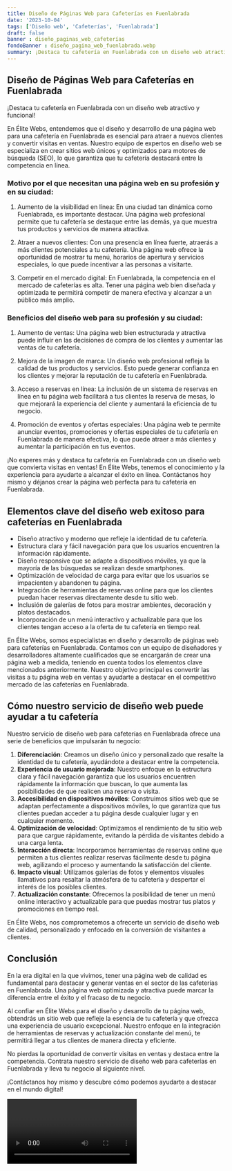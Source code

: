 ```yaml
---
title: Diseño de Páginas Web para Cafeterías en Fuenlabrada
date: '2023-10-04'
tags: ['Diseño web', 'Cafeterías', 'Fuenlabrada']
draft: false
banner : diseño_paginas_web_cafeterías
fondoBanner : diseño_pagina_web_fuenlabrada.webp
summary: ¡Destaca tu cafetería en Fuenlabrada con un diseño web atractivo y funcional!
---
```


## Diseño de Páginas Web para Cafeterías en Fuenlabrada

¡Destaca tu cafetería en Fuenlabrada con un diseño web atractivo y funcional!

En Élite Webs, entendemos que el diseño y desarrollo de una página web para una cafetería en Fuenlabrada es esencial para atraer a nuevos clientes y convertir visitas en ventas. Nuestro equipo de expertos en diseño web se especializa en crear sitios web únicos y optimizados para motores de búsqueda (SEO), lo que garantiza que tu cafetería destacará entre la competencia en línea.

### Motivo por el que necesitan una página web en su profesión y en su ciudad:
1. Aumento de la visibilidad en línea: En una ciudad tan dinámica como Fuenlabrada, es importante destacar. Una página web profesional permite que tu cafetería se destaque entre las demás, ya que muestra tus productos y servicios de manera atractiva.

2. Atraer a nuevos clientes: Con una presencia en línea fuerte, atraerás a más clientes potenciales a tu cafetería. Una página web ofrece la oportunidad de mostrar tu menú, horarios de apertura y servicios especiales, lo que puede incentivar a las personas a visitarte.

3. Competir en el mercado digital: En Fuenlabrada, la competencia en el mercado de cafeterías es alta. Tener una página web bien diseñada y optimizada te permitirá competir de manera efectiva y alcanzar a un público más amplio.

### Beneficios del diseño web para su profesión y su ciudad:
1. Aumento de ventas: Una página web bien estructurada y atractiva puede influir en las decisiones de compra de los clientes y aumentar las ventas de tu cafetería.

2. Mejora de la imagen de marca: Un diseño web profesional refleja la calidad de tus productos y servicios. Esto puede generar confianza en los clientes y mejorar la reputación de tu cafetería en Fuenlabrada.

3. Acceso a reservas en línea: La inclusión de un sistema de reservas en línea en tu página web facilitará a tus clientes la reserva de mesas, lo que mejorará la experiencia del cliente y aumentará la eficiencia de tu negocio.

4. Promoción de eventos y ofertas especiales: Una página web te permite anunciar eventos, promociones y ofertas especiales de tu cafetería en Fuenlabrada de manera efectiva, lo que puede atraer a más clientes y aumentar la participación en tus eventos.

¡No esperes más y destaca tu cafetería en Fuenlabrada con un diseño web que convierta visitas en ventas! En Élite Webs, tenemos el conocimiento y la experiencia para ayudarte a alcanzar el éxito en línea. Contáctanos hoy mismo y déjanos crear la página web perfecta para tu cafetería en Fuenlabrada.

<GifSeo />

<Cta />

## Elementos clave del diseño web exitoso para cafeterías en Fuenlabrada

- Diseño atractivo y moderno que refleje la identidad de tu cafetería.
- Estructura clara y fácil navegación para que los usuarios encuentren la información rápidamente.
- Diseño responsive que se adapte a dispositivos móviles, ya que la mayoría de las búsquedas se realizan desde smartphones.
- Optimización de velocidad de carga para evitar que los usuarios se impacienten y abandonen tu página.
- Integración de herramientas de reservas online para que los clientes puedan hacer reservas directamente desde tu sitio web.
- Inclusión de galerías de fotos para mostrar ambientes, decoración y platos destacados.
- Incorporación de un menú interactivo y actualizable para que los clientes tengan acceso a la oferta de tu cafetería en tiempo real.

En Élite Webs, somos especialistas en diseño y desarrollo de páginas web para cafeterías en Fuenlabrada. Contamos con un equipo de diseñadores y desarrolladores altamente cualificados que se encargarán de crear una página web a medida, teniendo en cuenta todos los elementos clave mencionados anteriormente. Nuestro objetivo principal es convertir las visitas a tu página web en ventas y ayudarte a destacar en el competitivo mercado de las cafeterías en Fuenlabrada.

## Cómo nuestro servicio de diseño web puede ayudar a tu cafetería

Nuestro servicio de diseño web para cafeterías en Fuenlabrada ofrece una serie de beneficios que impulsarán tu negocio:

1. **Diferenciación**: Creamos un diseño único y personalizado que resalte la identidad de tu cafetería, ayudándote a destacar entre la competencia.
2. **Experiencia de usuario mejorada**: Nuestro enfoque en la estructura clara y fácil navegación garantiza que los usuarios encuentren rápidamente la información que buscan, lo que aumenta las posibilidades de que realicen una reserva o visita.
3. **Accesibilidad en dispositivos móviles**: Construimos sitios web que se adaptan perfectamente a dispositivos móviles, lo que garantiza que tus clientes puedan acceder a tu página desde cualquier lugar y en cualquier momento.
4. **Optimización de velocidad**: Optimizamos el rendimiento de tu sitio web para que cargue rápidamente, evitando la pérdida de visitantes debido a una carga lenta.
5. **Interacción directa**: Incorporamos herramientas de reservas online que permiten a tus clientes realizar reservas fácilmente desde tu página web, agilizando el proceso y aumentando la satisfacción del cliente.
6. **Impacto visual**: Utilizamos galerías de fotos y elementos visuales llamativos para resaltar la atmósfera de tu cafetería y despertar el interés de los posibles clientes.
7. **Actualización constante**: Ofrecemos la posibilidad de tener un menú online interactivo y actualizable para que puedas mostrar tus platos y promociones en tiempo real.

En Élite Webs, nos comprometemos a ofrecerte un servicio de diseño web de calidad, personalizado y enfocado en la conversión de visitantes a clientes.

## Conclusión

En la era digital en la que vivimos, tener una página web de calidad es fundamental para destacar y generar ventas en el sector de las cafeterías en Fuenlabrada. Una página web optimizada y atractiva puede marcar la diferencia entre el éxito y el fracaso de tu negocio.

Al confiar en Élite Webs para el diseño y desarrollo de tu página web, obtendrás un sitio web que refleje la esencia de tu cafetería y que ofrezca una experiencia de usuario excepcional. Nuestro enfoque en la integración de herramientas de reservas y actualización constante del menú, te permitirá llegar a tus clientes de manera directa y eficiente.

No pierdas la oportunidad de convertir visitas en ventas y destaca entre la competencia. Contrata nuestro servicio de diseño web para cafeterías en Fuenlabrada y lleva tu negocio al siguiente nivel.

¡Contáctanos hoy mismo y descubre cómo podemos ayudarte a destacar en el mundo digital!

<Video />

<CtaBot job='Cafeterías' city='Fuenlabrada'/>

<Gmaps query='Fuenlabrada+españa+maps' />
